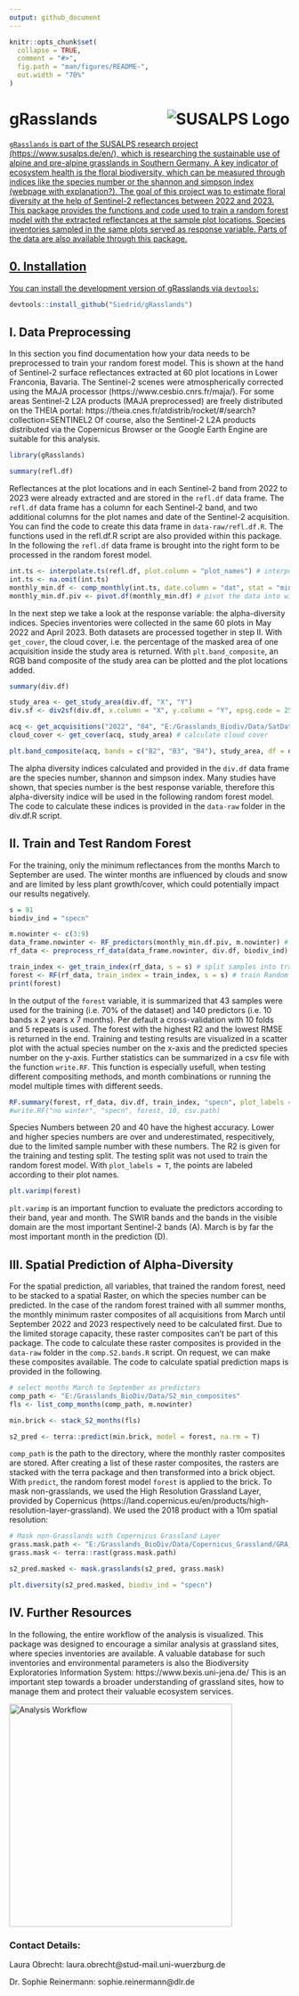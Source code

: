 ```yaml
---
output: github_document
---
```


<!-- README.md is generated from README.Rmd. Please edit that file -->

```r
knitr::opts_chunk$set(
  collapse = TRUE,
  comment = "#>",
  fig.path = "man/figures/README-",
  out.width = "70%"
)
```

# gRasslands <a href="https://www.susalps.de/en/"><img align="right" src="man/figures/logo_susalps_kl.jpg" alt="SUSALPS Logo" />


<!-- badges: start -->
<!-- badges: end -->

`gRasslands` is part of the SUSALPS research project (https://www.susalps.de/en/), which is researching the sustainable use of alpine and pre-alpine grasslands in Southern Germany. A key indicator of ecosystem health is the floral biodiversity, which can be measured through indices like the species number or the shannon and simpson index (webpage with explanation?). The goal of this project was to estimate floral diversity at the help of Sentinel-2 reflectances between 2022 and 2023.
This package provides the functions and code used to train a random forest model with the extracted reflectances at the sample plot locations. Species inventories sampled in the same plots served as response variable.
Parts of the data are also available through this package.

## 0. Installation

You can install the development version of gRasslands via `devtools`:

``` r
devtools::install_github("Siedrid/gRasslands")
```

## I. Data Preprocessing

In this section you find documentation how your data needs to be preprocessed to train your random forest model. This is shown at the hand of Sentinel-2 surface reflectances extracted at 60 plot locations in Lower Franconia, Bavaria. The Sentinel-2 scenes were atmospherically corrected using the MAJA processor (https://www.cesbio.cnrs.fr/maja/). For some areas Sentinel-2 L2A products (MAJA preprocessed) are freely distributed on the THEIA portal: https://theia.cnes.fr/atdistrib/rocket/#/search?collection=SENTINEL2
Of course, also the Sentinel-2 L2A products distributed via the Copernicus Browser or the Google Earth Engine are suitable for this analysis.

```r
library(gRasslands)

summary(refl.df)

```

Reflectances at the plot locations and in each Sentinel-2 band from 2022 to 2023 were already extracted and are stored in the `refl.df` data frame. The `refl.df` data frame has a column for each Sentinel-2 band, and two additional columns for the plot names and date of the Sentinel-2 acquisition. You can find the code to create this data frame in `data-raw/refl.df.R`. The functions used in the refl.df.R script are also provided within this package. In the following the `refl.df` data frame is brought into the right form to be processed in the random forest model.

```r
int.ts <- interpolate.ts(refl.df, plot.column = "plot_names") # interpolate missing values
int.ts <- na.omit(int.ts)
monthly_min.df <- comp_monthly(int.ts, date.column = "dat", stat = "min") # composite to monthly minimum reflectances
monthly_min.df.piv <- pivot.df(monthly_min.df) # pivot the data into wide table

```

In the next step we take a look at the response variable: the alpha-diversity indices. Species inventories were collected in the same 60 plots in May 2022 and April 2023. Both datasets are processed together in step II. With `get_cover`, the cloud cover, i.e. the percentage of the masked area of one acquisition inside the study area is returned. With `plt.band_composite`, an RGB band composite of the study area can be plotted and the plot locations added.

```r
summary(div.df)

study_area <- get_study_area(div.df, "X", "Y")
div.sf <- div2sf(div.df, x.column = "X", y.column = "Y", epsg.code = 25832, write = F)

acq <- get_acquisitions("2022", "04", "E:/Grasslands_Biodiv/Data/SatData/")[1]
cloud_cover <- get_cover(acq, study_area) # calculate cloud cover

plt.band_composite(acq, bands = c("B2", "B3", "B4"), study_area, df = div.df, add.plots = T)

```

The alpha diversity indices calculated and provided in the `div.df` data frame are the species number, shannon and simpson index. Many studies have shown, that species number is the best response variable, therefore this alpha-diversity indice will be used in the following random forest model. The code to calculate these indices is provided in the `data-raw` folder in the div.df.R script.


## II. Train and Test Random Forest

For the training, only the minimum reflectances from the months March to September are used. The winter months are influenced by clouds and snow and are limited by less plant growth/cover, which could potentially impact our results negatively.

```r
s = 91
biodiv_ind = "specn"

m.nowinter <- c(3:9)
data_frame.nowinter <- RF_predictors(monthly_min.df.piv, m.nowinter) # use only months from March to September
rf_data <- preprocess_rf_data(data_frame.nowinter, div.df, biodiv_ind) # merge reflectance and alpha diversity dataframe

train_index <- get_train_index(rf_data, s = s) # split samples into training and testing (70:30)
forest <- RF(rf_data, train_index = train_index, s = s) # train Random Forest
print(forest)
```

In the output of the `forest` variable, it is summarized that 43 samples were used for the training (i.e. 70% of the dataset) and 140 predictors (i.e. 10 bands x 2 years x 7 months). Per default a cross-validation with 10 folds and 5 repeats is used. The forest with the highest R2 and the lowest RMSE is returned in the end.
Training and testing results are visualized in a scatter plot with the actual species number on the x-axis and the predicted species number on the y-axis. Further statistics can be summarized in a csv file with the function `write.RF`. This function is especially usefull, when testing different compositing methods, and month combinations or running the model multiple times with different seeds.

```r
RF.summary(forest, rf_data, div.df, train_index, "specn", plot_labels = F) # returns scatter plot
#write.RF("no winter", "specn", forest, 10, csv.path)
```

Species Numbers between 20 and 40 have the highest accuracy. Lower and higher species numbers are over and underestimated, respecitively, due to the limited sample number with these numbers. The R2 is given for the training and testing split. The testing split was not used to train the random forest model.
With `plot_labels = T`, the points are labeled according to their plot names.

```r

plt.varimp(forest)

```

`plt.varimp` is an important function to evaluate the predictors according to their band, year and month. The SWIR bands and the bands in the visible domain are the most important Sentinel-2 bands (A). March is by far the most important month in the prediction (D).

## III. Spatial Prediction of Alpha-Diversity

For the spatial prediction, all variables, that trained the random forest, need to be stacked to a spatial Raster, on which the species number can be predicted. In the case of the random forest trained with all summer months, the monthly minimum raster composites of all acquisitions from March until September 2022 and 2023 respectively need to be calculated first. Due to the limited storage capacity, these raster composites can't be part of this package. The code to calculate these raster composites is provided in the `data-raw` folder in the `comp.S2.bands.R` script. On request, we can make these composites available. The code to calculate spatial prediction maps is provided in the following.

```r

# select months March to September as predictors 
comp_path <- "E:/Grasslands_BioDiv/Data/S2_min_composites"
fls <- list_comp_months(comp_path, m.nowinter)

min.brick <- stack_S2_months(fls)

s2_pred <- terra::predict(min.brick, model = forest, na.rm = T)
```

`comp_path` is the path to the directory, where the monthly raster composites are stored. After creating a list of these raster composites, the rasters are stacked with the terra package and then transformed into a brick object. With `predict`, the random forest model `forest` is applied to the brick.
To mask non-grasslands, we used the High Resolution Grassland Layer, provided by Copernicus (https://land.copernicus.eu/en/products/high-resolution-layer-grassland). We used the 2018 product with a 10m spatial resolution:

```r
# Mask non-Grasslands with Copernicus Grassland Layer
grass.mask.path <- "E:/Grasslands_BioDiv/Data/Copernicus_Grassland/GRA_2018_010m_03035_V1_0.tif"
grass.mask <- terra::rast(grass.mask.path)

s2_pred.masked <- mask.grasslands(s2_pred, grass.mask)

plt.diversity(s2_pred.masked, biodiv_ind = "specn")

```

## IV. Further Resources

In the following, the entire workflow of the analysis is visualized. This package was designed to encourage a similar analysis at grassland sites, where species inventories are available. A valuable database for such inventories and environmental parameters is also the Biodiversity Exploratories Information System: https://www.bexis.uni-jena.de/
This is an important step towards a broader understanding of grassland sites, how to manage them and protect their valuable ecosystem services.

<img src="man/figures/GrasslandsBiodiv_Flowchart.drawio.png" alt="Analysis Workflow" style="width: 400px;"/>



### Contact Details:

Laura Obrecht: laura.obrecht@stud-mail.uni-wuerzburg.de

Dr. Sophie Reinermann: sophie.reinermann@dlr.de
